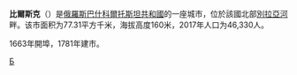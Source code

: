 {{Infobox settlement
| name = 比尔斯克
| native_name = {{lang|ru|Бирск}}
| image_skyline = File:Birsklcollage.jpg
| imagesize = 250px
| image_caption = 比尔斯克市风光
| image_flag = File:Flag of Birsk (Bashkortostan).png
| image_shield = File:Coat of Arms of Birsk (Bashkortostan).png
| pushpin_map = Russia
| pushpin_label_position = right
| pushpin_map_caption = 比尔斯克市在俄罗斯的位置
| settlement_type = 城市
| subdivision_type = 國家
| subdivision_name = {{RUS}}
| subdivision_type1 = [[共和国_(俄罗斯)|共和国]]
| subdivision_name1 = [[巴什科尔托斯坦共和国|巴什科尔托斯坦共和国]]
| subdivision_type2 = 區
| subdivision_name2 = 
| leader_title = 市長
| leader_name = 
| leader_party = 
| established_title = 建立
| established_date = 1663年
| established_title2 = 设市
| established_date2 = 1781年
| elevation_m = 160
| area_total_km2 = 77.31
| population_as_of = 2017年
| population_total = 46,330
| population_density_km2 = auto
| timezone =[[叶卡捷琳堡时间|叶卡捷琳堡时间]]
| utc_offset = +5
| coordinates = {{coord|55|25|00|N|55|32|00|E|region:RU|display=inline,title}}
| population_demonym = биряне, бирянин, бирянка
| postal_code = 452450-452455
| area_code = +7 34784
| registration_plate = 
| blank_name = [[俄羅斯行政區劃代碼|行政區劃代碼]]
| blank_info = [http://classif.spb.ru/classificators/view/okt.php?st=A&kr=1&kod=80415 80 415] 
| blank2_name = [[俄羅斯市政土地區劃代碼|市政土地區劃代碼]]
| blank2_info = [http://classif.spb.ru/classificators/view/tma.php?st=A&kr=1&kod=80613101001 80 613 101 001]
| website = {{url|www.birsk.ru}}
}}

'''比爾斯克'''（{{lang-ru|Бирск}}）是[[俄羅斯|俄羅斯]][[巴什科爾托斯坦共和國|巴什科爾托斯坦共和國]]的一座城市，位於該國北部[[别拉亚河_(卡马河支流)|別拉亞河]]畔。该市面积为77.31平方千米，海拔高度160米，2017年人口为46,330人。

1663年開埠，1781年建市。

{{巴什科爾托斯坦共和國行政區劃}}
{{Authority control}}
{{Russia-geo-stub}}
[[Category:巴什科爾托斯坦共和國城市|Б]]